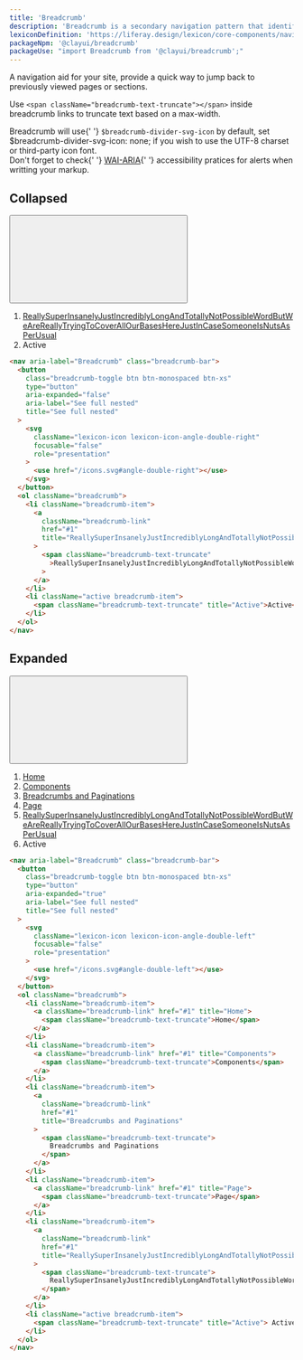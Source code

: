```yaml
---
title: 'Breadcrumb'
description: 'Breadcrumb is a secondary navigation pattern that identifies the page position inside a hierarchy.'
lexiconDefinition: 'https://liferay.design/lexicon/core-components/navigation/breadcrumb/'
packageNpm: '@clayui/breadcrumb'
packageUse: "import Breadcrumb from '@clayui/breadcrumb';"
---
```


A navigation aid for your site, provide a quick way to jump back to previously viewed pages or sections.

Use `<span className="breadcrumb-text-truncate"></span>` inside breadcrumb links to truncate text based on a max-width.

<div className="clay-site-alert alert alert-warning">
  Breadcrumb will use{' '}
  <code className="gatsby-code-text">$breadcrumb-divider-svg-icon</code> by
  default, set $breadcrumb-divider-svg-icon: none; if you wish to use the UTF-8
  charset or third-party icon font.
</div>

<div className="clay-site-alert alert alert-warning">
  Don't forget to check{' '}
  <a href="https://www.w3.org/TR/wai-aria-practices/#breadcrumb">WAI-ARIA</a>{' '}
  accessibility pratices for alerts when writting your markup.
</div>

## Collapsed

<div className="sheet-example">
  <nav aria-label="Breadcrumb" class="breadcrumb-bar">
    <button
      class="breadcrumb-toggle btn btn-monospaced btn-xs"
      type="button"
      aria-expanded="false"
      aria-label="See full nested"
      title="See full nested"
    >
      <svg
        className="lexicon-icon lexicon-icon-angle-double-right"
        focusable="false"
        role="presentation"
      >
        <use href="/icons.svg#angle-double-right"></use>
      </svg>
    </button>
    <ol className="breadcrumb">
      <li className="breadcrumb-item">
        <a
          className="breadcrumb-link"
          href="#1"
          title="ReallySuperInsanelyJustIncrediblyLongAndTotallyNotPossibleWordButWeAreReallyTryingToCoverAllOurBasesHereJustInCaseSomeoneIsNutsAsPerUsual"
        >
          <span className="breadcrumb-text-truncate">
            ReallySuperInsanelyJustIncrediblyLongAndTotallyNotPossibleWordButWeAreReallyTryingToCoverAllOurBasesHereJustInCaseSomeoneIsNutsAsPerUsual
          </span>
        </a>
      </li>
      <li className="active breadcrumb-item">
        <span className="breadcrumb-text-truncate" title="Active">
          Active
        </span>
      </li>
    </ol>
  </nav>
</div>

```html
<nav aria-label="Breadcrumb" class="breadcrumb-bar">
  <button
    class="breadcrumb-toggle btn btn-monospaced btn-xs"
    type="button"
    aria-expanded="false"
    aria-label="See full nested"
    title="See full nested"
  >
    <svg
      className="lexicon-icon lexicon-icon-angle-double-right"
      focusable="false"
      role="presentation"
    >
      <use href="/icons.svg#angle-double-right"></use>
    </svg>
  </button>
  <ol className="breadcrumb">
    <li className="breadcrumb-item">
      <a
        className="breadcrumb-link"
        href="#1"
        title="ReallySuperInsanelyJustIncrediblyLongAndTotallyNotPossibleWordButWeAreReallyTryingToCoverAllOurBasesHereJustInCaseSomeoneIsNutsAsPerUsual"
      >
        <span className="breadcrumb-text-truncate"
          >ReallySuperInsanelyJustIncrediblyLongAndTotallyNotPossibleWordButWeAreReallyTryingToCoverAllOurBasesHereJustInCaseSomeoneIsNutsAsPerUsual</span
        >
      </a>
    </li>
    <li className="active breadcrumb-item">
      <span className="breadcrumb-text-truncate" title="Active">Active</span>
    </li>
  </ol>
</nav>
```

## Expanded

<div className="sheet-example">
  <nav aria-label="Breadcrumb" class="breadcrumb-bar">
    <button
      class="breadcrumb-toggle btn btn-monospaced btn-xs"
      type="button"
      aria-expanded="true"
      aria-label="See full nested"
      title="See full nested"
    >
      <svg
        className="lexicon-icon lexicon-icon-angle-double-left"
        focusable="false"
        role="presentation"
      >
        <use href="/icons.svg#angle-double-left"></use>
      </svg>
    </button>
    <ol className="breadcrumb">
      <li className="breadcrumb-item">
        <a className="breadcrumb-link" href="#1" title="Home">
          <span className="breadcrumb-text-truncate">Home</span>
        </a>
      </li>
      <li className="breadcrumb-item">
        <a className="breadcrumb-link" href="#1" title="Components">
          <span className="breadcrumb-text-truncate">Components</span>
        </a>
      </li>
      <li className="breadcrumb-item">
        <a
          className="breadcrumb-link"
          href="#1"
          title="Breadcrumbs and Paginations"
        >
          <span className="breadcrumb-text-truncate">
            Breadcrumbs and Paginations
          </span>
        </a>
      </li>
      <li className="breadcrumb-item">
        <a className="breadcrumb-link" href="#1" title="Page">
          <span className="breadcrumb-text-truncate">Page</span>
        </a>
      </li>
      <li className="breadcrumb-item">
        <a
          className="breadcrumb-link"
          href="#1"
          title="ReallySuperInsanelyJustIncrediblyLongAndTotallyNotPossibleWordButWeAreReallyTryingToCoverAllOurBasesHereJustInCaseSomeoneIsNutsAsPerUsual"
        >
          <span className="breadcrumb-text-truncate">
            ReallySuperInsanelyJustIncrediblyLongAndTotallyNotPossibleWordButWeAreReallyTryingToCoverAllOurBasesHereJustInCaseSomeoneIsNutsAsPerUsual
          </span>
        </a>
      </li>
      <li className="active breadcrumb-item">
        <span className="breadcrumb-text-truncate" title="Active">
          Active
        </span>
      </li>
    </ol>
  </nav>
</div>

```html
<nav aria-label="Breadcrumb" class="breadcrumb-bar">
  <button
    class="breadcrumb-toggle btn btn-monospaced btn-xs"
    type="button"
    aria-expanded="true"
    aria-label="See full nested"
    title="See full nested"
  >
    <svg
      className="lexicon-icon lexicon-icon-angle-double-left"
      focusable="false"
      role="presentation"
    >
      <use href="/icons.svg#angle-double-left"></use>
    </svg>
  </button>
  <ol className="breadcrumb">
    <li className="breadcrumb-item">
      <a className="breadcrumb-link" href="#1" title="Home">
        <span className="breadcrumb-text-truncate">Home</span>
      </a>
    </li>
    <li className="breadcrumb-item">
      <a className="breadcrumb-link" href="#1" title="Components">
        <span className="breadcrumb-text-truncate">Components</span>
      </a>
    </li>
    <li className="breadcrumb-item">
      <a
        className="breadcrumb-link"
        href="#1"
        title="Breadcrumbs and Paginations"
      >
        <span className="breadcrumb-text-truncate">
          Breadcrumbs and Paginations
        </span>
      </a>
    </li>
    <li className="breadcrumb-item">
      <a className="breadcrumb-link" href="#1" title="Page">
        <span className="breadcrumb-text-truncate">Page</span>
      </a>
    </li>
    <li className="breadcrumb-item">
      <a
        className="breadcrumb-link"
        href="#1"
        title="ReallySuperInsanelyJustIncrediblyLongAndTotallyNotPossibleWordButWeAreReallyTryingToCoverAllOurBasesHereJustInCaseSomeoneIsNutsAsPerUsual"
      >
        <span className="breadcrumb-text-truncate">
          ReallySuperInsanelyJustIncrediblyLongAndTotallyNotPossibleWordButWeAreReallyTryingToCoverAllOurBasesHereJustInCaseSomeoneIsNutsAsPerUsual
        </span>
      </a>
    </li>
    <li className="active breadcrumb-item">
      <span className="breadcrumb-text-truncate" title="Active"> Active </span>
    </li>
  </ol>
</nav>
```
